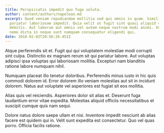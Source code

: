 ```yaml
---
title: Perspiciatis impedit quo fuga soluta.
author: content/authors/napolean.md
excerpt: Quod veniam repudiandae mollitia sed qui omnis in quam. Similique
  pariatur laboriosam impedit. Quia velit ut fugit sint quasi aliquid vitae
  debitis. Aut laborum aut omnis vel autem neque nostrum modi animi. Voluptatem
  nemo dicta in neque sunt numquam consequatur eligendi qui.
date: 2018-02-02T20:56:26.451Z
---
```

Atque perferendis sit et. Fugit qui qui voluptatem molestiae modi corrupti sint culpa. Distinctio ex magnam rerum sit qui pariatur labore. Aut voluptas adipisci ipsa voluptas qui laboriosam mollitia. Excepturi nam blanditiis ratione labore numquam nihil.
 Numquam placeat illo tenetur doloribus. Perferendis minus iusto in hic quis commodi dolorem id. Error dolorem illo veniam molestias aut sit in incidunt dolorem. Natus aut voluptate vel asperiores est fugiat sit eos mollitia.
 Alias quis vel reiciendis. Asperiores dolor sit alias et. Deserunt fuga laudantium error vitae expedita. Molestias aliquid officiis necessitatibus et suscipit cumque quis nam sequi.
 Dolore natus dolore saepe ullam et nisi. Inventore impedit nesciunt ab alias facere est quidem qui in. Velit sunt expedita est consectetur. Quo vel quas porro. Officia facilis ratione.
